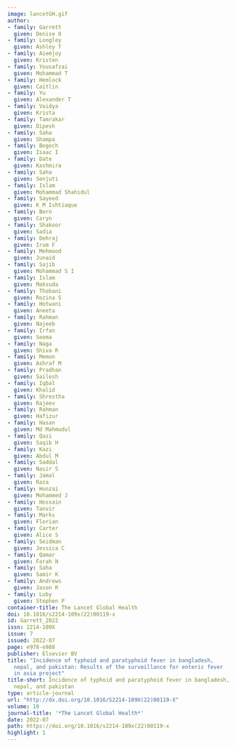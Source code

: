 ```yaml
---
image: lancetGH.gif
author:
- family: Garrett
  given: Denise O
- family: Longley
  given: Ashley T
- family: Aiemjoy
  given: Kristen
- family: Yousafzai
  given: Mohammad T
- family: Hemlock
  given: Caitlin
- family: Yu
  given: Alexander T
- family: Vaidya
  given: Krista
- family: Tamrakar
  given: Dipesh
- family: Saha
  given: Shampa
- family: Bogoch
  given: Isaac I
- family: Date
  given: Kashmira
- family: Saha
  given: Senjuti
- family: Islam
  given: Mohammad Shahidul
- family: Sayeed
  given: K M Ishtiaque
- family: Bern
  given: Caryn
- family: Shakoor
  given: Sadia
- family: Dehraj
  given: Irum F
- family: Mehmood
  given: Junaid
- family: Sajib
  given: Mohammad S I
- family: Islam
  given: Maksuda
- family: Thobani
  given: Rozina S
- family: Hotwani
  given: Aneeta
- family: Rahman
  given: Najeeb
- family: Irfan
  given: Seema
- family: Naga
  given: Shiva R
- family: Memon
  given: Ashraf M
- family: Pradhan
  given: Sailesh
- family: Iqbal
  given: Khalid
- family: Shrestha
  given: Rajeev
- family: Rahman
  given: Hafizur
- family: Hasan
  given: Md Mahmudul
- family: Qazi
  given: Saqib H
- family: Kazi
  given: Abdul M
- family: Saddal
  given: Nasir S
- family: Jamal
  given: Raza
- family: Hunzai
  given: Mohammed J
- family: Hossain
  given: Tanvir
- family: Marks
  given: Florian
- family: Carter
  given: Alice S
- family: Seidman
  given: Jessica C
- family: Qamar
  given: Farah N
- family: Saha
  given: Samir K
- family: Andrews
  given: Jason R
- family: Luby
  given: Stephen P
container-title: The Lancet Global Health
doi: 10.1016/s2214-109x(22)00119-x
id: Garrett_2022
issn: 2214-109X
issue: 7
issued: 2022-07
page: e978-e988
publisher: Elsevier BV
title: "Incidence of typhoid and paratyphoid fever in bangladesh,
  nepal, and pakistan: Results of the surveillance for enteric fever
  in asia project"
title-short: Incidence of typhoid and paratyphoid fever in bangladesh,
  nepal, and pakistan
type: article-journal
url: "http://dx.doi.org/10.1016/S2214-109X(22)00119-X"
volume: 10
journal-title: '*The Lancet Global Health*'
date: 2022-07
path: https://doi.org/10.1016/s2214-109x(22)00119-x
highlight: 1
---
```


